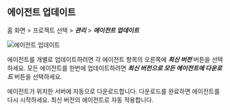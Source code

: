 ## 에이전트 업데이트

홈 화면 > 프로젝트 선택 > ***관리*** > ***에이전트 업데이트***

![에이전트 업데이트](/img/db-update-agent.png)

에이전트를 개별로 업데이트하려면 각 에이전트 항목의 오른쪽에 ***최신 버전*** 버튼을 선택하세요. 모든 에이전트를 한번에 업데이트하려면 ***최신 버전으로 모든 에이전트에 다운로드*** 버튼을 선택하세요.

에이전트가 위치한 서버에 자동으로 다운로드합니다. 다운로드를 완료하면 에이전트를 다시 시작하세요. 최신 버전의 에이전트로 자동 적용합니다.